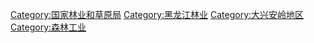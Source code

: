 [[Category:国家林业和草原局|Category:国家林业和草原局]]
[[Category:黑龙江林业|Category:黑龙江林业]]
[[Category:大兴安岭地区|Category:大兴安岭地区]]
[[Category:森林工业|Category:森林工业]]